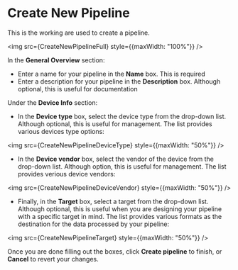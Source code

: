 
# Create New Pipeline

This is the working are used to create a pipeline.

<img src={CreateNewPipelineFull} style={{maxWidth: "100%"}} />

In the **General Overview** section:

- Enter a name for your pipeline in the **Name** box. This is required
- Enter a description for your pipeline in the **Description** box. Although optional, this is useful for documentation

Under the **Device Info** section:

- In the **Device type** box, select the device type from the drop-down list. Although optional, this is useful for management. The list provides various devices type options:

<img src={CreateNewPipelineDeviceType} style={{maxWidth: "50%"}} />

- In the **Device vendor** box, select the vendor of the device from the drop-down list. Although option, this is useful for management. The list provides verious device vendors:

<img src={CreateNewPipelineDeviceVendor} style={{maxWidth: "50%"}} />

- Finally, in the **Target** box, select a target from the drop-down list. Although optional, this is useful when you are designing your pipeline with a specific target in mind. The list provides various formats as the destination for the data processed by your pipeline:

<img src={CreateNewPipelineTarget} style={{maxWidth: "50%"}} />

Once you are done filling out the boxes, click **Create pipeline** to finish, or **Cancel** to revert your changes.
